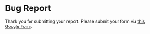 
# Bug Report

Thank you for submitting your report. Please submit your form via <a href="https://docs.google.com/forms/d/e/1FAIpQLScPxoelzbBtjgGT71dGgL7uKybXUb3tfpJEuH2cG_JW1-P-5g/viewform" class="text-primary" target="_blank">this Google Form</a>.